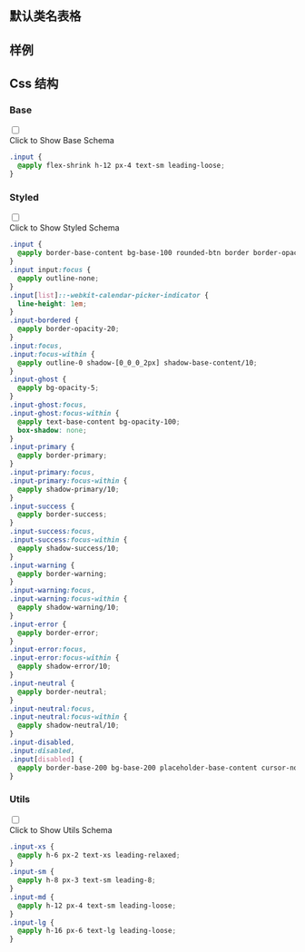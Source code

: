 

## 默认类名表格
  
<CssTable name="input" />
  
## 样例
  
<Demo></Demo>
  
## Css 结构


### Base

<div className="collapse">
<input type="checkbox" /> 
<div class="collapse-title px-0">
<span class="btn">Click to Show Base Schema</span>
</div>
<div class="collapse-content"> 

```css
.input {
  @apply flex-shrink h-12 px-4 text-sm leading-loose;
}

```

</div>
</div>



### Styled

<div className="collapse">
<input type="checkbox" /> 
<div class="collapse-title px-0">
<span class="btn">Click to Show Styled Schema</span>
</div>
<div class="collapse-content"> 

```css
.input {
  @apply border-base-content bg-base-100 rounded-btn border border-opacity-0 text-base;
}
.input input:focus {
  @apply outline-none;
}
.input[list]::-webkit-calendar-picker-indicator {
  line-height: 1em;
}
.input-bordered {
  @apply border-opacity-20;
}
.input:focus,
.input:focus-within {
  @apply outline-0 shadow-[0_0_0_2px] shadow-base-content/10;
}
.input-ghost {
  @apply bg-opacity-5;
}
.input-ghost:focus,
.input-ghost:focus-within {
  @apply text-base-content bg-opacity-100;
  box-shadow: none;
}
.input-primary {
  @apply border-primary;
}
.input-primary:focus,
.input-primary:focus-within {
  @apply shadow-primary/10;
}
.input-success {
  @apply border-success;
}
.input-success:focus,
.input-success:focus-within {
  @apply shadow-success/10;
}
.input-warning {
  @apply border-warning;
}
.input-warning:focus,
.input-warning:focus-within {
  @apply shadow-warning/10;
}
.input-error {
  @apply border-error;
}
.input-error:focus,
.input-error:focus-within {
  @apply shadow-error/10;
}
.input-neutral {
  @apply border-neutral;
}
.input-neutral:focus,
.input-neutral:focus-within {
  @apply shadow-neutral/10;
}
.input-disabled,
.input:disabled,
.input[disabled] {
  @apply border-base-200 bg-base-200 placeholder-base-content cursor-not-allowed text-opacity-20 placeholder-opacity-20;
}

```

</div>
</div>



### Utils

<div className="collapse">
<input type="checkbox" /> 
<div class="collapse-title px-0">
<span class="btn">Click to Show Utils Schema</span>
</div>
<div class="collapse-content"> 

```css
.input-xs {
  @apply h-6 px-2 text-xs leading-relaxed;
}
.input-sm {
  @apply h-8 px-3 text-sm leading-8;
}
.input-md {
  @apply h-12 px-4 text-sm leading-loose;
}
.input-lg {
  @apply h-16 px-6 text-lg leading-loose;
}

```

</div>
</div>



